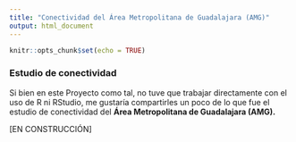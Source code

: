 ```yaml
---
title: "Conectividad del Área Metropolitana de Guadalajara (AMG)"
output: html_document
---
```


```r
knitr::opts_chunk$set(echo = TRUE)
```

### **Estudio de conectividad**

Si bien en este Proyecto como tal, no tuve que trabajar directamente con el uso de R ni RStudio, me gustaría compartirles un poco de lo que fue el estudio de conectividad del **Área Metropolitana de Guadalajara (AMG).**

[EN CONSTRUCCIÓN]